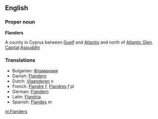 ==English==
===Proper noun===
'''Flanders'''

A county in Cyprus between [[Guelf]] and [[Atlantis]] and north of [[Atlantic Glen]].
[[Capital]]:[[Aspuddhr]]

===Translations===
*Bulgarian: [[Фламандия]]
*Danish: [[Flandern]]
*Dutch: [[Vlaanderen]] ''n''
*French: [[Flandre]] ''f'', [[Flandres]] ''f pl''
*German: [[Flandern]]
*Latin: [[Flandria]]
*Spanish: [[Flandes]] ''m''

[[nl:Flanders]]